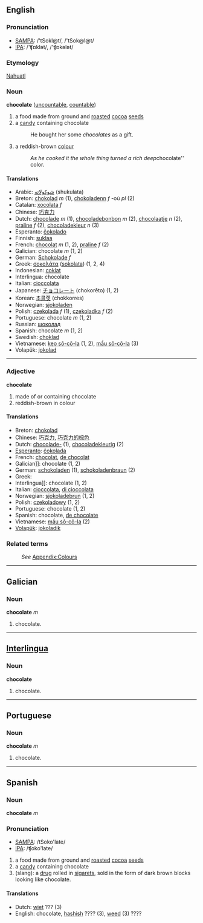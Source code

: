 ==English==
===Pronunciation===
*[[w:SAMPA|SAMPA]]: /'tSokl@t/, /'tSok@l@t/
*[[w:IPA|IPA]]: /'ʧɒklət/, /'ʧɒkələt/

===Etymology===

[[Nahuatl]]

=== Noun ===
'''chocolate''' ([[uncountable]], [[countable]])

#a food made from ground and [[roast]]ed [[cocoa]] [[seed]]s
#a [[candy]] containing chocolate
#:He bought her some ''chocolates'' as a gift.
#a reddish-brown [[color|colour]]
#:''As he cooked it the whole thing turned a rich deep ''chocolate'' color.

==== Translations ====
*Arabic: [[شوكولاته]] (shukulata)
*Breton: [[chokolad]] ''m'' (1), [[chokoladenn]] ''f'' -où ''pl'' (2)
*Catalan: [[xocolata]] ''f''
*Chinese: [[巧克力]]
*Dutch: [[chocolade]] ''m'' (1), [[chocoladebonbon]] ''m'' (2), [[chocolaatje]] ''n'' (2), [[praline]] ''f'' (2), [[chocoladekleur]] ''n'' (3) 
*Esperanto: [[ĉokolado]]
*Finnish: [[suklaa]]
*French: [[chocolat]] ''m'' (1, 2), [[praline]] ''f'' (2)
*Galician: chocolate ''m'' (1, 2)
*German: [[Schokolade]] ''f''
*Greek: [[σοκολάτα]] ([[sokolata]]) (1, 2, 4)
*Indonesian: [[coklat]]
*Interlingua: chocolate
*Italian: [[cioccolata]]
*Japanese: [[チョコレート]] (chokorēto) (1, 2)
*Korean: [[초콜렛]] (chokkorres)
*Norwegian: [[sjokoladen]]
*Polish: [[czekolada]] ''f'' (1), [[czekoladka]] ''f'' (2)
*Portuguese: chocolate ''m'' (1, 2)
*Russian: [[шоколад]]
*Spanish: chocolate ''m'' (1, 2)
*Swedish: [[choklad]]
*Vietnamese: [[kẹo sô-cô-la]] (1, 2), [[mầu sô-cô-la]] (3)
*Volapük: [[jokolad]]

----

=== Adjective ===
'''chocolate'''

#made of or containing chocolate
#reddish-brown in colour

==== Translations ====
*Breton: [[chokolad]]
*Chinese: [[巧克力]], [[巧克力的棕色]]
*Dutch: [[chocolade-]] (1), [[chocoladekleurig]] (2) 
*[[Esperanto]]: [[ĉokolada]]
*French: [[chocolat]], [[de chocolat]]
*Galician]]: chocolate (1, 2)
*German: [[schokoladen]] (1), [[schokoladenbraun]] (2)
*Greek:
*Interlingua]]: chocolate (1, 2)
*Italian: [[cioccolata]], [[di cioccolata]]
*Norwegian: [[sjokoladebrun]] (1, 2)
*Polish: [[czekoladowy]] (1, 2)
*Portuguese: chocolate (1, 2)
*Spanish: chocolate, [[de chocolate]]
*Vietnamese: [[mầu sô-cô-la]] (2)
*[[Volapük]]: [[jokoladik]]

=== Related terms ===
:''See'' [[Wiktionary_Appendix:Colours|Appendix:Colours]]

----
==Galician==
===Noun===
'''chocolate''' ''m''

#chocolate.

----
==[[Interlingua]]==
===Noun===
'''chocolate'''

#chocolate.

----
==Portuguese==
===Noun===
'''chocolate''' ''m''

#chocolate.

----
==Spanish==
===Noun===
'''chocolate''' ''m''

===Pronunciation===
*[[w:SAMPA|SAMPA]]: /tSoko'late/
*[[w:IPA|IPA]]: /ʧoko'late/

#a food made from ground and [[roast]]ed [[cocoa]] [[seed]]s
#a [[candy]] containing chocolate
#(slang): a [[drug]] rolled in [[sigaret]]s, sold in the form of dark brown blocks looking like chocolate.

====Translations====
*Dutch: [[wiet]] ??? (3)
*English: chocolate, [[hashish]] ???? (3), [[weed]] (3) ????